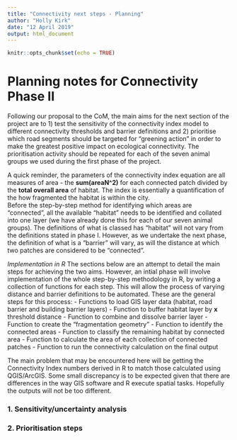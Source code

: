 ```yaml
---
title: "Connectivity next steps - Planning"
author: "Holly Kirk"
date: "12 April 2019"
output: html_document
---
```


```r
knitr::opts_chunk$set(echo = TRUE)
```
# Planning notes for Connectivity Phase II

Following our proposal to the CoM, the main aims for the next section of the project are to 1) test the sensitivity of the connectivity index model to different connectivity thresholds and barrier definitions and 2) prioritise which road segments should be targeted for "greening action" in order to make the greatest positive impact on ecological connectivity. The prioritisation activity should be repeated for each of the seven animal groups we used during the first phase of the project. 

A quick reminder, the parameters of the connectivity index equation are all measures of area - the **sum(areaN^2)** for each connected patch divided by the **total overall area** of habitat. The index is essentially a quantification of the how fragmented the habitat is within the city.  
Before the step-by-step method for identifying which areas are "connected", all the available "habitat" needs to be identified and collated into one layer (we have already done this for each of our seven animal groups). The definitions of what is classed has "habitat" will not vary from the definitions stated in phase I. However, as we undertake the next phase, the definition of what is a "barrier" will vary, as will the distance at which two patches are considered to be "connected". 

*Implementation in R*
The sections below are an attempt to detail the main steps for achieving the two aims. However, an intial phase will involve implementation of the whole step-by-step methodology in R, by writing a collection of functions for each step. This will allow the process of varying distance and barrier definitions to be automated. These are the general steps for this process:
- Functions to load GIS layer data (habitat, road barrier and building barrier layers)
- Function to buffer habitat layer by **x** threshold distance
- Function to combine and dissolve barrier layer
- Function to create the "fragmentation geometry"
- Function to identify the connected areas
- Function to classify the remaining habitat by connected area
- Function to calculate the area of each collection of connected patches
- Function to run the connectivity calculation on the final output

The main problem that may be encountered here will be getting the Connectivity Index numbers derived in R to match those calculated using QGIS/ArcGIS. Some small discrepancy is to be expected given that there are differences in the way GIS software and R execute spatial tasks. Hopefully the outputs will not be too different.



### 1. Sensitivity/uncertainty analysis




### 2. Prioritisation steps






